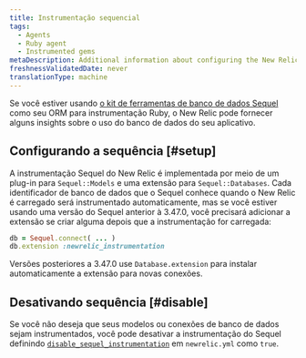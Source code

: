 ```yaml
---
title: Instrumentação sequencial
tags:
  - Agents
  - Ruby agent
  - Instrumented gems
metaDescription: Additional information about configuring the New Relic Ruby instrumentation of the Sequel database toolkit
freshnessValidatedDate: never
translationType: machine
---
```


Se você estiver usando [o kit de ferramentas de banco de dados Sequel](https://github.com/jeremyevans/sequel) como seu ORM para instrumentação Ruby, o New Relic pode fornecer alguns insights sobre o uso do banco de dados do seu aplicativo.

## Configurando a sequência [#setup]

A instrumentação Sequel do New Relic é implementada por meio de um plug-in para `Sequel::Models` e uma extensão para `Sequel::Databases`. Cada identificador de banco de dados que o Sequel conhece quando o New Relic é carregado será instrumentado automaticamente, mas se você estiver usando uma versão do Sequel anterior à 3.47.0, você precisará adicionar a extensão se criar alguma depois que a instrumentação for carregada:

```ruby
db = Sequel.connect( ... )
db.extension :newrelic_instrumentation
```

Versões posteriores a 3.47.0 use `Database.extension` para instalar automaticamente a extensão para novas conexões.

## Desativando sequência [#disable]

Se você não deseja que seus modelos ou conexões de banco de dados sejam instrumentados, você pode desativar a instrumentação do Sequel definindo [`disable_sequel_instrumentation`](/docs/agents/ruby-agent/installation-and-configuration/ruby-agent-configuration#disable_sequel_instrumentation) em `newrelic.yml` como `true`.
